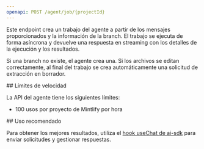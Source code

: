 ```yaml
---
openapi: POST /agent/job/{projectId}
---
```


Este endpoint crea un trabajo del agente a partir de los mensajes proporcionados y la información de la branch. El trabajo se ejecuta de forma asíncrona y devuelve una respuesta en streaming con los detalles de la ejecución y los resultados.

Si una branch no existe, el agente crea una. Si los archivos se editan correctamente, al final del trabajo se crea automáticamente una solicitud de extracción en borrador.

<div id="rate-limits">
  ## Límites de velocidad
</div>

La API del agente tiene los siguientes límites:

- 100 usos por proyecto de Mintlify por hora

<div id="suggested-usage">
  ## Uso recomendado
</div>

Para obtener los mejores resultados, utiliza el [hook useChat de ai-sdk](https://ai-sdk.dev/docs/reference/ai-sdk-ui/use-chat#usechat) para enviar solicitudes y gestionar respuestas.